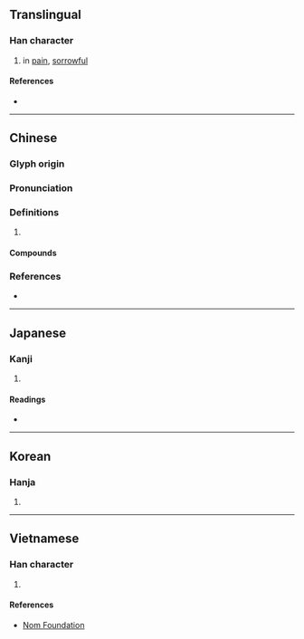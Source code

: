 {{character info}}
==Translingual==

===Han character===
{{Han char|rn=61|rad=心|as=06|sn=9|four=97020|canj=PBMR|ids=⿰忄同}}

# in [[pain]], [[sorrowful]]

====References====
* {{Han ref|kx=0385.130|dkj=10594|dj=0717.030|hdz=42295.080|uh=606B|ud=24683|bh=ABF0|bd=44016}}

----

==Chinese==
{{zh-forms}}

===Glyph origin===
{{Han etym}}

===Pronunciation===
{{zh-pron
|m=dòng
|c=dung6,tung1
|mc=y
|oc=y
|cat=
}}

===Definitions===
{{zh-hanzi}}

# {{rfdef|zh}}

====Compounds====
{{zh-der|哀恫|恫喝|恫嚇|恫疑虛喝|恫疑虛猲|恫瘝|恫瘝在抱|恫瘝在身|憁恫|虛聲恫嚇}}

===References===
* {{R:yue:Hanzi}}

----

==Japanese==

===Kanji===
{{ja-kanji|grade=|rs=心06}}

# {{rfdef|ja|sort=心06}}

====Readings====
* {{ja-readings
|goon=ず, ずう, つう
|kanon=とう
|kanyoon=どう
|kun=いた-む}}

----

==Korean==

===Hanja===
{{ko-hanja|hangeul=통|eumhun=|rv=tong|mr=t'ong|y=thong}}

# {{rfdef|ko|sort=心06}}

----

==Vietnamese==

===Han character===
{{vi-readings|reading=động, thông|rs=心06}}

# {{rfdef|vi|sort=心06}}

====References====
* [http://nomfoundation.org/common/nom_details.php?codepoint=606b Nom Foundation]